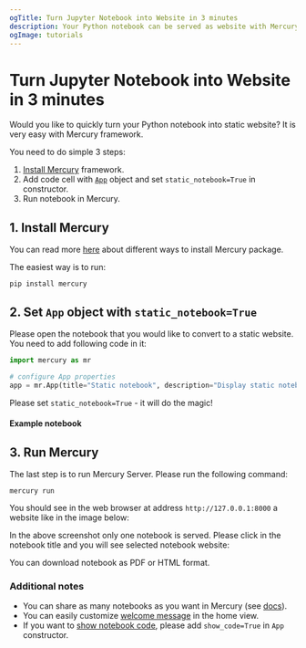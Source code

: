 ```yaml
---
ogTitle: Turn Jupyter Notebook into Website in 3 minutes
description: Your Python notebook can be served as website with Mercury in 3 minutes
ogImage: tutorials
---
```



# Turn Jupyter Notebook into Website in 3 minutes

Would you like to quickly turn your Python notebook into static website? It is very easy with Mercury framework.

You need to do simple 3 steps:
1. [Install Mercury](/docs/installation) framework.
2. Add code cell with [`App`](/docs/input-widgets/app/) object and set `static_notebook=True` in constructor.
3. Run notebook in Mercury.

## 1. Install Mercury

You can read more [here](/docs/installation/) about different ways to install Mercury package.

The easiest way is to run:

```
pip install mercury 
```

## 2. Set `App` object with `static_notebook=True`

Please open the notebook that you would like to convert to a static website. You need to add following code in it:

```python
import mercury as mr

# configure App properties
app = mr.App(title="Static notebook", description="Display static notebook", static_notebook=True)
```

Please set `static_notebook=True` - it will do the magic!

#### Example notebook

<Screenshot src={notebookPng} alt="Python notebook with App static_notebook=True" />

## 3. Run Mercury

The last step is to run Mercury Server. Please run the following command:

```
mercury run
```

You should see in the web browser at address `http://127.0.0.1:8000` a website like in the image below:

<Screenshot src={homeViewPng} alt="Mercury Home View with one static notebook" />

In the above screenshot only one notebook is served. Please click in the notebook title and you will see selected notebook website:

<Screenshot src={appPng} alt="Mercury with static notebook" />

You can download notebook as PDF or HTML format.

### Additional notes

- You can share as many notebooks as you want in Mercury (see [docs](/docs/multiple-notebooks/)).
- You can easily customize [welcome message](/docs/welcome/) in the home view.
- If you want to [show notebook code](/docs/show-hide-code-notebook), please add `show_code=True` in `App` constructor.


